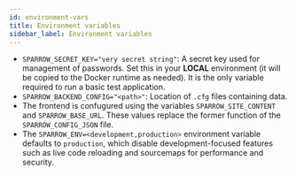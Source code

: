 ```yaml
---
id: environment-vars
title: Environment variables
sidebar_label: Environment variables
---
```


- `SPARROW_SECRET_KEY="very secret string"`: A secret key used for management
  of passwords. Set this in your **LOCAL** environment (it will be copied to
  the Docker runtime as needed). It is the only variable required to run a basic test application.
- `SPARROW_BACKEND_CONFIG="<path>"`: Location of `.cfg` files containing data.
- The frontend is confugured using the variables `SPARROW_SITE_CONTENT`
  and `SPARROW_BASE_URL`. These values replace the former function of the `SPARROW_CONFIG_JSON` file.
- The `SPARROW_ENV=<development,production>` environment variable defaults to
  `production`, which disable development-focused features such
  as live code reloading and sourcemaps for performance and security.

